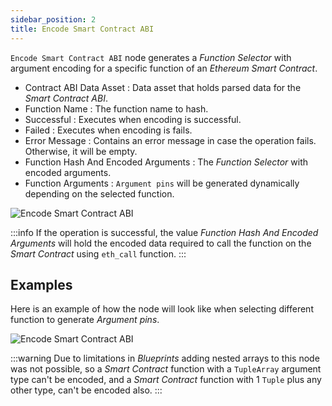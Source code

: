 ```yaml
---
sidebar_position: 2
title: Encode Smart Contract ABI
---
```


`Encode Smart Contract ABI` node generates a *Function Selector* with argument encoding for a specific function of an *Ethereum Smart Contract*.

* Contract ABI Data Asset <Step text="1"/> : Data asset that holds parsed data for the *Smart Contract ABI*.
* Function Name <Step text="2"/> : The function name to hash.
* Successful <Step text="3"/> : Executes when encoding is successful.
* Failed <Step text="4"/> : Executes when encoding is fails.
* Error Message <Step text="5"/> : Contains an error message in case the operation fails. Otherwise, it will be empty.
* Function Hash And Encoded Arguments <Step text="6"/> : The *Function Selector* with encoded arguments.
* Function Arguments <Step text="7"/> : `Argument pins` will be generated dynamically depending on the selected function.

![Encode Smart Contract ABI](_static/img/04_encode-smart-contract-abi.png)

:::info
If the operation is successful, the value *Function Hash And Encoded Arguments* <Step text="6"/> will hold the encoded data required to call the function on the *Smart Contract* using `eth_call` function.
:::

## Examples

Here is an example of how the node will look like when selecting different function to generate *Argument pins*.

![Encode Smart Contract ABI](_static/img/05_encode-smart-contract-abi-examples.png)

:::warning
Due to limitations in *Blueprints* adding nested arrays to this node was not possible, so a *Smart Contract* function
with a `TupleArray` argument type can't be encoded, and a *Smart Contract* function with 1 `Tuple` plus any other
type, can't be encoded also.
:::
